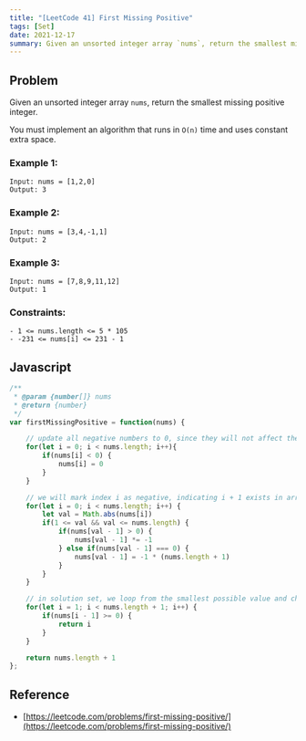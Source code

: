```yaml
---
title: "[LeetCode 41] First Missing Positive"
tags: [Set]
date: 2021-12-17
summary: Given an unsorted integer array `nums`, return the smallest missing positive integer.
---
```


## Problem

Given an unsorted integer array `nums`, return the smallest missing positive integer.

You must implement an algorithm that runs in `O(n)` time and uses constant extra space.

### Example 1:

```
Input: nums = [1,2,0]
Output: 3
```

### Example 2:

```
Input: nums = [3,4,-1,1]
Output: 2
```

### Example 3:

```
Input: nums = [7,8,9,11,12]
Output: 1
```
 
### Constraints:

```
- 1 <= nums.length <= 5 * 105
- -231 <= nums[i] <= 231 - 1
```

## Javascript

```javascript
/**
 * @param {number[]} nums
 * @return {number}
 */
var firstMissingPositive = function(nums) {

	// update all negative numbers to 0, since they will not affect the final result
	for(let i = 0; i < nums.length; i++){
		if(nums[i] < 0) {
			nums[i] = 0
		}
	}

    // we will mark index i as negative, indicating i + 1 exists in array, thus using the array as Set
	for(let i = 0; i < nums.length; i++) {
		let val = Math.abs(nums[i])
		if(1 <= val && val <= nums.length) {
			if(nums[val - 1] > 0) {
				nums[val - 1] *= -1
			} else if(nums[val - 1] === 0) {
				nums[val - 1] = -1 * (nums.length + 1)
			}
		}
	}

    // in solution set, we loop from the smallest possible value and check for positive or 0 values
	for(let i = 1; i < nums.length + 1; i++) {
		if(nums[i - 1] >= 0) {
			return i
		}
	}

	return nums.length + 1
};
```

## Reference

- [https://leetcode.com/problems/first-missing-positive/](https://leetcode.com/problems/first-missing-positive/)